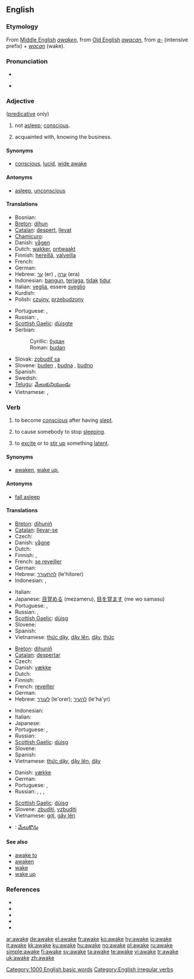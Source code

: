 ==English==

===Etymology===
From [[Middle English]] ''[[awaken]]'', from [[Old English]] ''[[awacan]]'', from ''[[a-]]'' (intensive prefix) + ''[[wacan]]'' (wake).

===Pronunciation===
* {{IPA|/əˈweɪk/}}
* {{audio|en-us-awake.ogg|Audio (US)}}
*: {{rhymes|eɪk}}

===Adjective===
{{en-adj}} ([[predicative]] only)

# not [[asleep]]; [[conscious]].
# {{vulgar}} acquainted with, knowing the business.

====Synonyms====
* {{sense|conscious}} [[conscious]], [[lucid]], [[wide awake]]

====Antonyms====
* {{sense|conscious}} [[asleep]], [[unconscious]]

====Translations====
{{trans-top|conscious}}
* Bosnian: {{t-|bs|budan|m}}
* [[Breton]]: [[dihun]]
* [[Catalan]]: [[despert]], [[llevat]]
* [[Chamicuro]]: {{tø|ccc|ikakwi'ti}}
* Danish: [[vågen]]
* Dutch: [[wakker]], [[ontwaakt]]
* Finnish: [[hereillä]], [[valveilla]]
* French: {{t+|fr|éveillé}}
* German: {{t+|de|wach}}
* Hebrew: [[ער]] (er) {{m}}, [[ערה]] (era) {{f}}
* Indonesian: [[bangun]], [[jaga|terjaga]], [[tidak]] [[tidur]]
* Italian: [[veglia]], essere [[sveglio]]
*Kurdish: {{t|ku|به‌خه‌به‌ر|tr=bexeber|sc=ku-Arab}}
* Polish: [[czujny]], [[przebudzony]]
{{trans-mid}}
* Portuguese: {{t+|pt|desperto}}, {{t+|pt|acordado}}
* Russian: {{t|ru|бодрствующий|tr=bódrstvujuščij|sc=Cyrl}}, {{t|ru|проснувшийся|tr=prosnúvšijsja|sc=Cyrl}}
* [[Scottish Gaelic]]: [[dùisgte]]
* Serbian:
*: Cyrillic: [[будан#Serbian|будан]] {{m}}
*: Roman: [[budan#Serbian|budan]] {{m}}
* Slovak: [[zobudiť sa]]
* Slovene: [[buden]] {{m}}, [[budna]] {{f}}, [[budno]] {{n}}
* Spanish: {{t+|es|despierto}}
* Swedish: {{t+|sv|vaken}}
* [[Telugu]]: [[మేలుకునియుండు]]
* Vietnamese: {{t+|vi|thức|xs=Vietnamese}}, {{t+|vi|thức dậy|xs=Vietnamese}}
{{trans-bottom}}

===Verb===
{{en-verb|awakes|awaking|'''[[awoke]]''' ''or'' '''[[awaked]]'''|'''[[awoken]]''' ''or'' '''[[awaked]]'''}}

# {{intransitive}} to become [[conscious]] after having [[sleep|slept]].
# {{transitive}} to cause somebody to stop [[sleep|sleeping]].
# {{transitive}} to [[excite]] or to [[stir up]] something [[latent]].

====Synonyms====
* {{sense|to gain consciousness}} [[awaken]], [[wake up]],

====Antonyms====
* {{sense|to gain consciousness}} [[fall asleep]]

====Translations====
{{trans-top|to gain consciousness}}
* [[Breton]]: [[dihuniñ]]
* [[Catalan]]: [[llevar-se]]
* Czech: {{t-|cs|vzbudit se}}
* Danish: [[vågne]]
* Dutch: {{t+|nl|ontwaken}}
* Finnish: {{t-|fi|herätä}}, {{t-|fi|havahtua}}
* French: [[se reveiller]]
* German: {{t+|de|aufwachen}}
* Hebrew: [[להתעורר]] (le'hitorer)
* Indonesian: {{t-|id|bangun|xs=Indonesian}}, {{t+|id|jaga|alt=terjaga|xs=Indonesian}}
{{trans-mid}}
* Italian: {{t+|it|svegliarsi}}
* Japanese: [[目覚める]] (mezameru), [[目を覚ます]] (me wo samasu)
* Portuguese: {{t+|pt|acordar}}, {{t+|pt|despertar}}
* Russian: {{t|ru|просыпаться|tr=prosypát'sja|sc=Cyrl}}, {{t|ru|пробуждаться|tr=probuždát'sja|sc=Cyrl}}
* [[Scottish Gaelic]]: [[dùisg]]
* Slovene: {{t+|sl|zbuditi se}}
* Spanish: {{t+|es|despertarse}}
* Vietnamese: [[thức dậy]], [[dậy lên]], [[dậy]], [[thức]]
{{trans-bottom}}

{{trans-top|to cause someone to stop sleeping}}
* [[Breton]]: [[dihuniñ]]
* [[Catalan]]: [[despertar]]
* Czech: {{t-|cs|vzbudit}}
* Danish: [[vække]]
* Dutch: {{t+|nl|wekken}}
* Finnish: {{t+|fi|herättää}}
* French: [[reveiller]]
* German: {{t-|de|aufwecken}}
* Hebrew: [[לעורר]] (le'orer); [[להעיר]] (le'ha'yr)
{{trans-mid}}
* Indonesian: {{t-|id|bangun|alt=membangunkan|xs=Indonesian}}
* Italian: {{t+|it|svegliare}}
* Japanese: {{t-|ja|起こす|tr=okosu|sc=Jpan}}
* Portuguese: {{t+|pt|despertar}}, {{t+|pt|acordar}}
* Russian: {{t+|ru|будить|tr=budít’|sc=Cyrl}}
* [[Scottish Gaelic]]: [[dùisg]]
* Slovene: {{t+|sl|zbuditi}}
* Spanish: {{t-|es|despertar}}
* Vietnamese: [[thức dậy]], [[dậy lên]], [[dậy]]
{{trans-bottom}}

{{trans-top|to excite something latent}}
* Danish: [[vække]]
* German: {{t-|de|erwecken}}
* Portuguese: {{t+|pt|despertar}}, {{t+|pt|acordar}}
* Russian: {{t|ru|пробуждать|tr=probuždát'|sc=Cyrl}}, {{t+|ru|будить|tr=budít’|sc=Cyrl}}, {{t+|ru|вызывать|tr=vyzyvát’|sc=Cyrl}}, {{t|ru|возбуждать|tr=vozbuždát'|sc=Cyrl}}
{{trans-mid}}
* [[Scottish Gaelic]]: [[dùisg]]
* Slovene: [[zbuditi]], [[vzbuditi]]
* Vietnamese: [[gợi]], [[gây lên]]
{{trans-bottom}}

{{checktrans-top}}
* {{ttbc|Telugu}}: [[మేలుకొను]]
{{trans-bottom}}

====See also====
* [[awake to]]
* [[awaken]]
* [[wake]]
* [[wake up]]

===References===
* {{R:American Heritage 2000|awake}}
* {{R:Dictionary.com|awake}}
* {{R:WordNet 2003|awake}}
* {{R:Century 1911}}
* {{R:Webster 1913}}

[[Category:1000 English basic words]]
[[Category:English irregular verbs]]

[[ar:awake]]
[[de:awake]]
[[el:awake]]
[[fr:awake]]
[[ko:awake]]
[[hy:awake]]
[[io:awake]]
[[it:awake]]
[[kk:awake]]
[[ku:awake]]
[[hu:awake]]
[[no:awake]]
[[pl:awake]]
[[ru:awake]]
[[simple:awake]]
[[fi:awake]]
[[sv:awake]]
[[ta:awake]]
[[te:awake]]
[[vi:awake]]
[[tr:awake]]
[[uk:awake]]
[[zh:awake]]